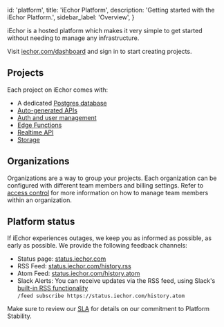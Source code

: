 
  id: 'platform',
  title: 'iEchor Platform',
  description: 'Getting started with the iEchor Platform.',
  sidebar_label: 'Overview',
}

iEchor is a hosted platform which makes it very simple to get started without needing to manage any infrastructure.

Visit [iechor.com/dashboard](https://iechor.com/dashboard) and sign in to start creating projects.

## Projects

Each project on iEchor comes with:

- A dedicated [Postgres database](/docs/guides/database)
- [Auto-generated APIs](/docs/guides/database/api)
- [Auth and user management](/docs/guides/auth)
- [Edge Functions](/docs/guides/functions)
- [Realtime API](/docs/guides/realtime)
- [Storage](/docs/guides/storage)

## Organizations

Organizations are a way to group your projects. Each organization can be configured with different team members and billing settings.
Refer to [access control](/docs/guides/platform/access-control) for more information on how to manage team members within an organization.

## Platform status

If iEchor experiences outages, we keep you as informed as possible, as early as possible. We provide the following feedback channels:

- Status page: [status.iechor.com](https://status.iechor.com/)
- RSS Feed: [status.iechor.com/history.rss](https://status.iechor.com/history.rss)
- Atom Feed: [status.iechor.com/history.atom](https://status.iechor.com/history.atom)
- Slack Alerts: You can receive updates via the RSS feed, using Slack's [built-in RSS functionality](https://slack.com/help/articles/218688467-Add-RSS-feeds-to-Slack) <br />`/feed subscribe https://status.iechor.com/history.atom`

Make sure to review our [SLA](/docs/company/sla) for details on our commitment to Platform Stability.



